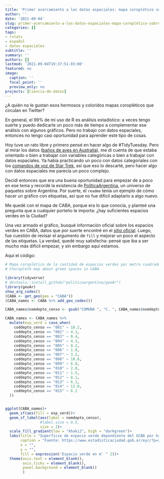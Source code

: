 ```yaml
---
title: 'Primer acercamiento a los datos espaciales: mapa coroplético sobre espacios verdes en CABA'
author: ''
date: '2021-09-04'
slug: primer-acercamiento-a-los-datos-espaciales-mapa-coroplético-sobre-espacios-verdes-en-caba
categories: []
tags:
- rstats
- español
- datos espaciales
subtitle: ''
summary: ''
authors: []
lastmod: '2021-09-04T19:37:51-03:00'
featured: no
image:
  caption: ''
  focal_point: ''
  preview_only: no
projects: [Ciencia-de-datos]
---
```


¿A quién no le gustan esos hermosos y coloridos mapas coropléticos que circulan en Twitter?

En general, el 99% de mi uso de R es análisis estadístico: a veces tengo suerte y puedo dedicarle un poco más de tiempo a complementar ese análisis con algunos gráficos. Pero no trabajo con datos espaciales, entonces no tengo casi oportunidad para aprender este tipo de cosas.

Hoy tuve un rato libre y primero pensé en hacer algo de \#TidyTuesday. Pero al mirar los datos ([baños de aves en Australia](https://github.com/rfordatascience/tidytuesday/blob/master/data/2021/2021-08-31/readme.md)), me di cuenta de que estaba orientado o bien a trabajar con variables categóricas o bien a trabajar con datos espaciales. Ya había practicando un poco con datos categoriales con los [comandos de voz de Star Trek](https://macarenaquiroga.netlify.app/post/contribucion-al-tidytuesday-semana-34-comandos-de-voz-en-startrek/), así que eso lo descarté, pero hacer algo con datos espaciales me parecía un poco complejo.

Decidí entonces que era una buena oportunidad para empezar de a poco en ese tema y recordé la existencia de [PolíticaArgentina](https://github.com/PoliticaArgentina), un universo de paquetes sobre Argentina. Por suerte, el `readme` tenía un ejemplo de cómo hacer un gráfico con etiquetas, así que no fue difícil adaptarlo a algo nuevo.

Me quedé con el mapa de CABA, porque era lo que conocía, y planteé una pregunta que a cualquier porteño le importa: ¿hay suficientes espacios verdes en la Ciudad?

Una vez armado el gráfico, busqué información oficial sobre los espacios verdes en CABA, datos que por suerte encontré en el [sitio oficial](https://www.estadisticaciudad.gob.ar/eyc/?p=27349). Luego, fue cuestión de revisar el argumento de `fill` y mejorar un poco el aspecto de las etiquetas. La verdad, quedé muy satisfecha: pensé que iba a ser mucho más difícil empezar, y sin embargo aquí estamos.

Aquí el código:

```r
# Mapa coroplético de la cantidad de espacios verdes por metro cuadrado en CABA
# Choropleth map about green spaces in CABA

library(tidyverse)
# devtools::install_github("politicaargentina/geoAr")
library(geoAr)
show_arg_codes()
(CABA <- get_geo(geo = "CABA"))
(CABA_names <- CABA %>% add_geo_codes())

CABA_names$nomdepto_censo <- gsub("COMUNA ", "C. ", CABA_names$nomdepto_censo)

CABA_names <- CABA_names %>% 
  mutate(esp_verd = case_when(
    coddepto_censo == "001" ~ 18.2,
    coddepto_censo == "002" ~ 4.1,
    coddepto_censo == "003" ~ 0.4,
    coddepto_censo == "004" ~ 4.3,
    coddepto_censo == "005" ~ 0.2,
    coddepto_censo == "006" ~ 1.8,
    coddepto_censo == "007" ~ 3.2,
    coddepto_censo == "008" ~ 18.8,
    coddepto_censo == "009" ~ 6.8,
    coddepto_censo == "010" ~ 2.0,
    coddepto_censo == "011" ~ 1.5,
    coddepto_censo == "012" ~ 8.1,
    coddepto_censo == "013" ~ 6.1,
    coddepto_censo == "014" ~ 12.0,
    coddepto_censo == "015" ~ 6.2
  ))


ggplot(CABA_names)+
  geom_sf(aes(fill = esp_verd))+
  geom_sf_label(aes(label = nomdepto_censo),
                #label.size = 0.5,
                size = 2)+
  scale_fill_gradient(low = "khaki2", high = "darkgreen")+
  labs(title = "Superficie de espacio verde dependiente del GCBA por habitante \npor comuna (2019)",
       caption = "Fuente: https://www.estadisticaciudad.gob.ar/eyc/?p=27349",
       x = "", 
       y = "",
       fill = expression('Espacio verde en m' ^ 2))+
  theme(axis.text = element_blank(),
        axis.ticks = element_blank(),
        panel.background = element_blank()
        )
```
